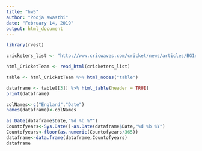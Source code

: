 ```yaml
---
title: "hw5"
author: "Pooja awasthi"
date: "February 14, 2019"
output: html_document
---
```

```r
library(rvest)

cricketers_list <- "http://www.cricwaves.com/cricket/news/articles/BG1n0evylA_drh-sevawcirc/list-of-cricket-players-date-of-birth-by-country.html"

html_CricketTeam <- read_html(cricketers_list)

table <- html_CricketTeam %>% html_nodes("table")

dataframe <- table[[3]] %>% html_table(header = TRUE)
print(dataframe)

colNames<-c("England","Date")
names(dataframe)<-colNames

as.Date(dataframe$Date,"%d %b %Y")
Countofyears<-Sys.Date()-as.Date(dataframe$Date,"%d %b %Y")
Countofyears<-floor(as.numeric(Countofyears/365))
dataframe<-data.frame(dataframe,Countofyears)
dataframe

```

